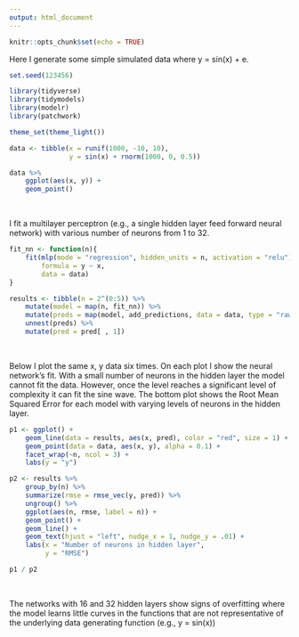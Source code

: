 ---
output: html_document
---

```{r setup, include=FALSE}
knitr::opts_chunk$set(echo = TRUE)
```

Here I generate some simple simulated data where y = sin(x) + e.

```{r}
set.seed(123456)

library(tidyverse)
library(tidymodels)
library(modelr)
library(patchwork)

theme_set(theme_light())

data <- tibble(x = runif(1000, -10, 10),
               y = sin(x) + rnorm(1000, 0, 0.5))

data %>%
    ggplot(aes(x, y)) +
    geom_point()
```

<br />

I fit a multilayer perceptron (e.g., a single hidden layer feed forward neural network) with various number of neurons from 1 to 32.

```{r}
fit_nn <- function(n){
    fit(mlp(mode = "regression", hidden_units = n, activation = "relu"),
        formula = y ~ x,
        data = data)
}

results <- tibble(n = 2^(0:5)) %>%
    mutate(model = map(n, fit_nn)) %>%
    mutate(preds = map(model, add_predictions, data = data, type = "raw")) %>%
    unnest(preds) %>%
    mutate(pred = pred[ , 1])
```

<br />

Below I plot the same x, y data six times. On each plot I show the neural network's fit. With a small number of neurons in the hidden layer the model cannot fit the data. However, once the level reaches a significant level of complexity it can fit the sine wave. The bottom plot shows the Root Mean Squared Error for each model with varying levels of neurons in the hidden layer.

```{r, fig.height = 7, fig.width = 10}
p1 <- ggplot() +
    geom_line(data = results, aes(x, pred), color = "red", size = 1) +
    geom_point(data = data, aes(x, y), alpha = 0.1) +
    facet_wrap(~n, ncol = 3) +
    labs(y = "y")

p2 <- results %>%
    group_by(n) %>%
    summarize(rmse = rmse_vec(y, pred)) %>%
    ungroup() %>%
    ggplot(aes(n, rmse, label = n)) +
    geom_point() +
    geom_line() +
    geom_text(hjust = "left", nudge_x = 1, nudge_y = .01) +
    labs(x = "Number of neurons in hidden layer",
         y = "RMSE")

p1 / p2
```

<br />

The networks with 16 and 32 hidden layers show signs of overfitting where the model learns little curves in the functions that are not representative of the underlying data generating function (e.g., y = sin(x))

<br />
<br />
<br />
<br />
<br />